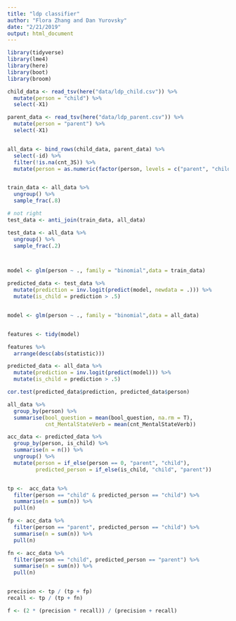 ```yaml
---
title: "ldp classifier"
author: "Flora Zhang and Dan Yurovsky"
date: "2/21/2019"
output: html_document
---
```


```r
library(tidyverse)
library(lme4)
library(here)
library(boot)
library(broom)
```

```r
child_data <- read_tsv(here("data/ldp_child.csv")) %>%
  mutate(person = "child") %>%
  select(-X1)

parent_data <- read_tsv(here("data/ldp_parent.csv")) %>%
  mutate(person = "parent") %>%
  select(-X1)


all_data <- bind_rows(child_data, parent_data) %>%
  select(-id) %>%
  filter(!is.na(cnt_3S)) %>%
  mutate(person = as.numeric(factor(person, levels = c("parent", "child"))) - 1) 


train_data <- all_data %>%
  ungroup() %>%
  sample_frac(.8)

# not right
test_data <- anti_join(train_data, all_data)

test_data <- all_data %>%
  ungroup() %>%
  sample_frac(.2)



model <- glm(person ~ ., family = "binomial",data = train_data)

predicted_data <- test_data %>% 
  mutate(prediction = inv.logit(predict(model, newdata = .))) %>%
  mutate(is_child = prediction > .5)



```


```r

model <- glm(person ~ ., family = "binomial",data = all_data)


features <- tidy(model)

features %>%
  arrange(desc(abs(statistic)))

predicted_data <- all_data %>% 
  mutate(prediction = inv.logit(predict(model))) %>%
  mutate(is_child = prediction > .5)

cor.test(predicted_data$prediction, predicted_data$person)
```


```r
all_data %>%
  group_by(person) %>%
  summarise(bool_question = mean(bool_question, na.rm = T),
            cnt_MentalStateVerb = mean(cnt_MentalStateVerb))
```


```r
acc_data <- predicted_data %>%
  group_by(person, is_child) %>%
  summarise(n = n()) %>%
  ungroup() %>%
  mutate(person = if_else(person == 0, "parent", "child"),
         predicted_person = if_else(is_child, "child", "parent"))


tp <-  acc_data %>%
  filter(person == "child" & predicted_person == "child") %>%
  summarise(n = sum(n)) %>%
  pull(n)

fp <- acc_data %>%
  filter(person == "parent", predicted_person == "child") %>%
  summarise(n = sum(n)) %>%
  pull(n)

fn <- acc_data %>%
  filter(person == "child", predicted_person == "parent") %>%
  summarise(n = sum(n)) %>%
  pull(n)


precision <- tp / (tp + fp)
recall <- tp / (tp + fn)

f <- (2 * (precision * recall)) / (precision + recall)

```